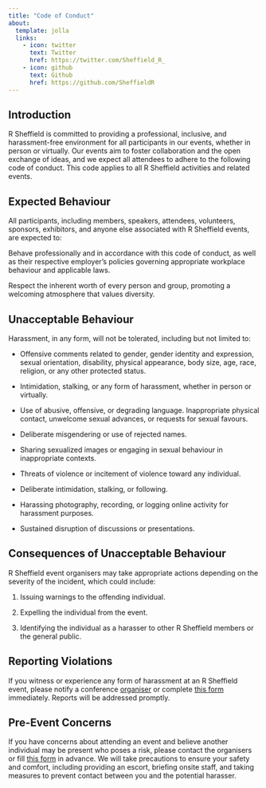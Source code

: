 ```yaml
---
title: "Code of Conduct"
about:
  template: jolla
  links:
    - icon: twitter
      text: Twitter
      href: https://twitter.com/Sheffield_R_
    - icon: github
      text: Github
      href: https://github.com/SheffieldR
---
```


## Introduction

R Sheffield is committed to providing a professional, inclusive, and harassment-free environment for all participants in our events, whether in person or virtually. Our events aim to foster collaboration and the open exchange of ideas, and we expect all attendees to adhere to the following code of conduct. This code applies to all R Sheffield activities and related events.

## Expected Behaviour

All participants, including members, speakers, attendees, volunteers, sponsors, exhibitors, and anyone else associated with R Sheffield events, are expected to:

Behave professionally and in accordance with this code of conduct, as well as their respective employer's policies governing appropriate workplace behaviour and applicable laws.

Respect the inherent worth of every person and group, promoting a welcoming atmosphere that values diversity.

## Unacceptable Behaviour

Harassment, in any form, will not be tolerated, including but not limited to:

-   Offensive comments related to gender, gender identity and expression, sexual orientation, disability, physical appearance, body size, age, race, religion, or any other protected status.

-   Intimidation, stalking, or any form of harassment, whether in person or virtually.

-   Use of abusive, offensive, or degrading language. Inappropriate physical contact, unwelcome sexual advances, or requests for sexual favours.

-   Deliberate misgendering or use of rejected names.

-   Sharing sexualized images or engaging in sexual behaviour in inappropriate contexts.

-   Threats of violence or incitement of violence toward any individual.

-   Deliberate intimidation, stalking, or following.

-   Harassing photography, recording, or logging online activity for harassment purposes.

-   Sustained disruption of discussions or presentations.

## Consequences of Unacceptable Behaviour

R Sheffield event organisers may take appropriate actions depending on the severity of the incident, which could include:

1.  Issuing warnings to the offending individual.

2.  Expelling the individual from the event.

3.  Identifying the individual as a harasser to other R Sheffield members or the general public.

## Reporting Violations

If you witness or experience any form of harassment at an R Sheffield event, please notify a conference [organiser](http://www.meetup.com/SheffieldR-Sheffield-R-Users-Group/) or complete [this form](https://docs.google.com/forms/d/e/1FAIpQLScinCbE3orbodtTkG-q3wg_IT1ZDJifHWbYdkgkuYxVO7uj9w/viewform) immediately. Reports will be addressed promptly.

## Pre-Event Concerns

If you have concerns about attending an event and believe another individual may be present who poses a risk, please contact the organisers or fill [this form](https://docs.google.com/forms/d/e/1FAIpQLScinCbE3orbodtTkG-q3wg_IT1ZDJifHWbYdkgkuYxVO7uj9w/viewform) in advance. We will take precautions to ensure your safety and comfort, including providing an escort, briefing onsite staff, and taking measures to prevent contact between you and the potential harasser.


